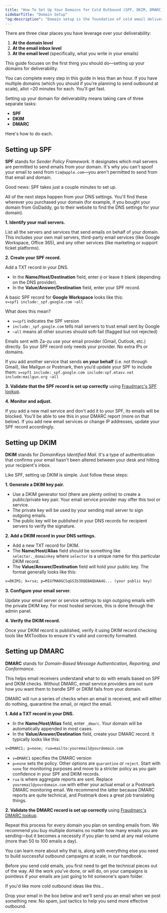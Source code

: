 ```yaml
---
title: "How To Set Up Your Domains for Cold Outbound (SPF, DKIM, DMARC)"
sidebarTitle: "Domain Setup"
"og:description": "Domain setup is the foundation of cold email deliverability. SPF, DKIM, and DMARC aren't optional—they're what separates emails that land in inboxes from those that disappear into spam. Here's how to set them up in under an hour."
---
```



There are three clear places you have leverage over your deliverability:

1. **At the domain level**
2. **At the email inbox level**
3. **At the email level** (specifically, what you write in your emails)

This guide focuses on the first thing you should do—setting up your domains for deliverability.

You can complete every step in this guide in less than an hour. If you have multiple domains (which you should if you're planning to send outbound at scale), allot ~20 minutes for each. You'll get fast.

Setting up your domain for deliverability means taking care of three separate tasks:

- **SPF**
- **DKIM**
- **DMARC**

Here's how to do each.

## Setting up SPF

**SPF** stands for _Sender Policy Framework_. It designates which mail servers are permitted to send emails from your domain. It's why you can't spoof your email to send from `tim@apple.com`—you aren't permitted to send from that email and domain.

Good news: SPF takes just a couple minutes to set up.

All of the next steps happen from your DNS settings. You'll find these wherever you purchased your domain (for example, if you bought your domain from GoDaddy, go to their website to find the DNS settings for your domain).

**1. Identify your mail servers.**

List all the servers and services that send emails on behalf of your domain. This includes your own mail servers, third-party email services (like Google Workspace, Office 365), and any other services (like marketing or support ticket platforms).

**2. Create your SPF record.**

Add a TXT record in your DNS.

- In the **Name/Host/Destination** field, enter `@` or leave it blank (depending on the DNS provider).
- In the **Value/Answer/Destination** field, enter your SPF record.

A basic SPF record for **Google Workspace** looks like this:  
`v=spf1 include:_spf.google.com ~all`

What does this mean?
- `v=spf1` indicates the SPF version  
- `include:_spf.google.com` tells mail servers to trust email sent by Google  
- `~all` means all other sources should soft-fail (flagged but not rejected)

<Note>Emails sent with Za-zu use your email provider (Gmail, Outlook, etc.) directly. So your SPF record only needs your provider. No extra IPs or domains.</Note>

If you add another service that sends **on your behalf** (i.e. not through Gmail), like Mailgun or Postmark, then you’d update your SPF to include them:
`v=spf1 include:_spf.google.com include:spf.mtasv.net include:mailgun.org ~all`

**3. Validate that the SPF record is set up correctly** using [Fraudmarc's SPF lookup](https://fraudmarc.com/spf-record-check).

**4. Monitor and adjust.**

If you add a new mail service and don't add it to your SPF, its emails will be blocked. You'll be able to see this in your DMARC report (more on that below). If you add new email services or change IP addresses, update your SPF record accordingly.

## Setting up DKIM

**DKIM** stands for _DomainKeys Identified Mail_. It's a type of authentication that confirms your email hasn't been altered between your desk and hitting your recipient's inbox.

Like SPF, setting up DKIM is simple. Just follow these steps:

**1. Generate a DKIM key pair.**

- Use a DKIM generator tool (there are plenty online) to create a public/private key pair. Your email service provider may offer this tool or service.
- The private key will be used by your sending mail server to sign outgoing emails.
- The public key will be published in your DNS records for recipient servers to verify the signature.

**2. Add a DKIM record in your DNS settings.**

- Add a new TXT record for DKIM.
- The **Name/Host/Alias** field should be something like `selector._domainkey` where `selector` is a unique name for this particular DKIM record.
- The **Value/Answer/Destination** field will hold your public key. The format generally looks like this:

```txt
v=DKIM1; k=rsa; p=MIGfMA0GCSqGSIb3DQEBAQUAA4G... (your public key)
```

**3. Configure your email server.**

Update your email server or service settings to sign outgoing emails with the private DKIM key. For most hosted services, this is done through the admin panel.

**4. Verify the DKIM record.**

Once your DKIM record is published, verify it using DKIM record checking tools like MXToolbox to ensure it's valid and correctly formatted.

## Setting up DMARC

**DMARC** stands for _Domain-Based Message Authentication, Reporting, and Conformance_.

This helps email receivers understand what to do with emails based on SPF and DKIM checks. Without DMARC, email service providers are not sure how you want them to handle SPF or DKIM fails from your domain.

DMARC will run a series of checks when an email is received, and will either do nothing, quarantine the email, or reject the email.

**1. Add a TXT record in your DNS.**

- In the **Name/Host/Alias** field, enter `_dmarc`. Your domain will be automatically appended in most cases.
- In the **Value/Answer/Destination** field, create your DMARC record. It typically looks like this:

```txt
v=DMARC1; p=none; rua=mailto:youremail@yourdomain.com
```

- `v=DMARC1` specifies the DMARC version
- `p=none` sets the policy. Other options are `quarantine` or `reject`. Start with `none` for monitoring purposes and move to a stricter policy as you gain confidence in your SPF and DKIM records.
- `rua` is where aggregate reports are sent. Replace `youremail@yourdomain.com` with either your actual email or a Postmark DMARC monitoring email. We recommend the latter because DMARC reports are quite technical, and Postmark does a great job translating things.

**2. Validate the DMARC record is set up correctly** using [Fraudmarc's DMARC lookup](https://fraudmarc.com/dmarc-check).

Repeat this process for every domain you plan on sending emails from. We recommend you buy multiple domains no matter how many emails you are sending—but it becomes a necessity if you plan to send at any real volume (more than 50 to 100 emails a day).

You can learn more about why that is, along with everything else you need to build successful outbound campaigns at scale, in our handbook.

Before you send cold emails, you first need to get the technical pieces out of the way. All the work you've done, or will do, on your campaigns is pointless if your emails are just going to hit someone's spam folder.

If you'd like more cold outbound ideas like this...

Drop your email in the box below and we'll send you an email when we post something new. No spam, just tactics to help you send more effective outbound.

<Newsletter />